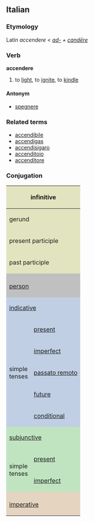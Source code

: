 ==Italian==
===Etymology===
Latin ''accendere'' < ''[[ad-]] + [[candere|candēre]]''
===Verb===
'''accendere'''

# to [[light]], to [[ignite]], to [[kindle]]

====Antonym====
*[[spegnere]]

===Related terms===
*[[accendibile]]
*[[accendigas]]
*[[accendisigaro]]
*[[accenditoio]]
*[[accenditore]]

===Conjugation===

<center>
{| style="background:#F0F0F0"

|-
! colspan="3" style="background:#e2e4c0" | infinitive
| colspan="5" | accendere

|-
! colspan="3" style="background:#e2e4c0" | gerund
| colspan="5" | accendendo

|-
! colspan="3" style="background:#e2e4c0" | present participle
| colspan="5" | accendente

|-
! colspan="3" style="background:#e2e4c0" | past participle
| colspan="5" | acceso

|-
! colspan="2" style="background:#C0C0C0" |
! colspan="3" style="background:#C0C0C0" | singular
! colspan="3" style="background:#C0C0C0" | plural

|-
! colspan="2" style="background:#C0C0C0" | [[person]]
! style="background:#C0C0C0;width:12.5%" | first
! style="background:#C0C0C0;width:12.5%" | second
! style="background:#C0C0C0;width:12.5%" | third
! style="background:#C0C0C0;width:12.5%" | first
! style="background:#C0C0C0;width:12.5%" | second
! style="background:#C0C0C0;width:12.5%" | third

|-
! style="background:#c0cfe4" colspan="2" | [[indicative]]
! style="background:#c0cfe4" | io
! style="background:#c0cfe4" | tu
! style="background:#c0cfe4" | lui/lei
! style="background:#c0cfe4" | noi
! style="background:#c0cfe4" | voi
! style="background:#c0cfe4" | loro

|-
! rowspan="5" style="background:#c0cfe4" | simple<br>tenses

! style="height:3em;background:#c0cfe4" | [[present]]
| accendo
| accendi
| accende
| accendiamo
| accendete
| accendono

|-
! style="height:3em;background:#c0cfe4" | [[imperfect]]
| accendevo
| accendevi
| accendeva
| accendevamo
| accendevate
| accendevano

|-
! style="height:3em;background:#c0cfe4" | [[passato remoto]]
| accesi
| accendesti
| accese
| accendemmo
| accendeste
| accesero

|-
! style="height:3em;background:#c0cfe4" | [[future]]
| accenderò
| accenderai
| accenderà
| accenderemo
| accenderete
| accenderanno

|-
! style="height:3em;background:#c0cfe4" | [[conditional]]
| accenderei
| accenderesti
| accenderebbe
| accenderemmo
| accendereste
| accenderebbero

|-
! style="background:#c0e4c0" colspan="2" | [[subjunctive]]
! style="background:#c0e4c0" | che io
! style="background:#c0e4c0" | che tu
! style="background:#c0e4c0" | che lui/che lei
! style="background:#c0e4c0" | che noi
! style="background:#c0e4c0" | che voi
! style="background:#c0e4c0" | che loro

|-
! rowspan="2" style="background:#c0e4c0" | simple<br>tenses

! style="height:3em;background:#c0e4c0" | [[present]]
| accenda
| accenda
| accenda
| accendiamo
| accendiate
| accendano

|-
! style="height:3em;background:#c0e4c0" rowspan="1" | [[imperfect]]
| accendessi
| accendessi
| accendesse
| accendessimo
| accendeste
| accendessero

|-
! style="background:#e4d4c0" colspan="2" | 
! style="background:#e4d4c0" | -
! style="background:#e4d4c0" | tu
! style="background:#e4d4c0" | lui/lei
! style="background:#e4d4c0" | noi
! style="background:#e4d4c0" | voi
! style="background:#e4d4c0" | loro

|-
! colspan="2" style="height:3em;background:#e4d4c0" | [[imperative]]
|
| accendi
| accenda
| accendiamo
| accendete
| accendano

|}
</center>
